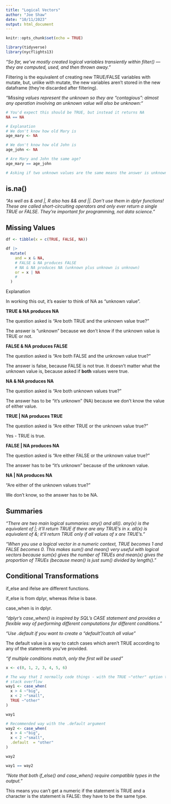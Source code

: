 ```yaml
---
title: "Logical Vectors"
author: "Joe Shaw"
date: "10/11/2023"
output: html_document
---
```


```r
knitr::opts_chunk$set(echo = TRUE)

library(tidyverse)
library(nycflights13)

```

*"So far, we’ve mostly created logical variables transiently within filter() — they are computed, used, and then thrown away."*

Filtering is the equivalent of creating new TRUE/FALSE variables with mutate, but, unlike with mutate, the new variables aren't stored in the new dataframe (they're discarded after filtering).

*"Missing values represent the unknown so they are “contagious”: almost any operation involving an unknown value will also be unknown:"*

```r

# You'd expect this should be TRUE, but instead it returns NA
NA == NA

# Explanation
# We don't know how old Mary is
age_mary <- NA

# We don't know how old John is
age_john <- NA

# Are Mary and John the same age?
age_mary == age_john

# Asking if two unknown values are the same means the answer is unknown.

```

## is.na()

*"As well as & and |, R also has && and ||. Don’t use them in dplyr functions! These are called short-circuiting operators and only ever return a single TRUE or FALSE. They’re important for programming, not data science."*

## Missing Values

```r

df <- tibble(x = c(TRUE, FALSE, NA))

df |> 
  mutate(
    and = x & NA,
    # FALSE & NA produces FALSE
    # NA & NA produces NA (unknown plus unknown is unknown)
    or = x | NA
    # 
  )

```

Explanation

In working this out, it's easier to think of NA as "unknown value".

**TRUE & NA produces NA**

The question asked is "Are both TRUE and the unknown value true?"

The answer is "unknown" because we don't know if the unknown value is TRUE or not.

**FALSE & NA produces FALSE**

The question asked is "Are both FALSE and the unknown value true?"

The answer is false, because FALSE is not true. It doesn't matter what the unknown value is, because asked if **both** values were true.

**NA & NA produces NA**

The question asked is "Are both unknown values true?"

The answer has to be "it's unknown" (NA) because we don't know the value of either value.

**TRUE | NA produces TRUE**

The question asked is "Are either TRUE or the unknown value true?"

Yes - TRUE is true.

**FALSE | NA produces NA**

The question asked is "Are either FALSE or the unknown value true?"

The answer has to be "it's unknown" because of the unknown value.

**NA | NA produces NA**

"Are either of the unknown values true?"

We don't know, so the answer has to be NA.

## Summaries 

*"There are two main logical summaries: any() and all(). any(x) is the equivalent of |; it’ll return TRUE if there are any TRUE’s in x. all(x) is equivalent of &; it’ll return TRUE only if all values of x are TRUE’s. "*

*"When you use a logical vector in a numeric context, TRUE becomes 1 and FALSE becomes 0. This makes sum() and mean() very useful with logical vectors because sum(x) gives the number of TRUEs and mean(x) gives the proportion of TRUEs (because mean() is just sum() divided by length()."*

## Conditional Transformations

if_else and ifelse are different functions.

if_else is from dplyr, whereas ifelse is base.

case_when is in dplyr.

*"dplyr’s case_when() is inspired by SQL’s CASE statement and provides a flexible way of performing different computations for different conditions."*

*"Use .default if you want to create a “default”/catch all value"*

The default value is a way to catch cases which aren't TRUE according to any of the statements you've provided.

*"if multiple conditions match, only the first will be used"*

```r

x <- c(0, 1, 2, 3, 4, 5, 6)

# The way that I normally code things - with the TRUE ~"other" option that I got from
# stack overflow
way1 <- case_when(
  x > 4 ~"big",
  x < 2 ~"small",
  TRUE ~"other"
)

way1

# Recommended way with the .default argument
way2 <- case_when(
  x > 4 ~"big",
  x < 2 ~"small",
  .default  = "other"
)

way2

way1 == way2

```

*"Note that both if_else() and case_when() require compatible types in the output."*

This means you can't get a numeric if the statement is TRUE and a character is the statement is FALSE: they have to be the same type.